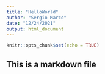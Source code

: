 ```yaml
---
title: "HelloWorld"
author: "Sergio Marco"
date: "12/24/2021"
output: html_document
---
```


```r
knitr::opts_chunk$set(echo = TRUE)
```

## This is a markdown file